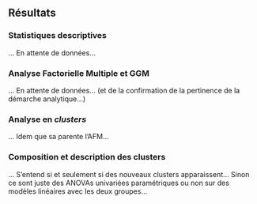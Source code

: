 ## Résultats

### Statistiques descriptives

... En attente de données...
<!-- Les statistiques descriptives de notre échantillon sont en \autoref{descriptives}. Nous y adjoindrons les données démographiques collectées : les âges, genres, études et secteurs d'activité des participants, à la fois à des fins exploratoires et de contrôle pour certaines analyses^[Le domaine d'intérêt - grossièrement sciences/arts/autres - a par exemple été lié aux capacités d'imagerie objet et spatiale [@kozhevnikovCreativityVisualizationAbilities2013; @kozhevnikovSpatialVisualizationPhysics2007] : cette variable aurait donc à la fois un intérêt exploratoire (quelle proportion d'aphantasiques ?) et de contrôle (analyse par secteur si celui-ci a un effet significatif).]. 

```r
```

-->

### Analyse Factorielle Multiple et GGM

... En attente de données... (et de la confirmation de la pertinence de la démarche analytique...)
<!--
Il existe de nombreux liens entre nos variables initiales. Nous avons réalisé des corrélations partielles entre nos variables, qui peuvent être analysées selon la théorie des graphes par des modèles graphiques gaussiens (GGM). Le modèle ajusté à nos variables est représenté en \autoref{ggm_graph} : il a été ajusté à l'aide de la fonction `correlations` du package éponyme. Un GGM comprend un ensemble de variables représentées par des cercles ("nœuds"), et un ensemble de lignes qui visualisent les relations entre elles dont l'épaisseur représente la force de l'association [@bhushanUsingGaussianGraphical2019]. Parmi les corrélations remarquables, le VVIQ et l'OSIQ-objet sont extrêmement proches, le SRI, l'OSIQ-spatial et les blocs de Corsi (toutes des tâches impliquant de l'imagerie spatiale) forment un réseau très corrélé, l'empan de chiffres est proche des blocs de Corsi (tâches d'empan mnésiques). La \autoref{correlation_matrix} en \nameref{annexes} présente l'ensemble des coefficients de corrélation partiels et leur significativité.

```{=latex}
\begin{figure}[h]
```
```r
```
```{=latex}
\caption{Représentation du GGM ajusté sur nos données. Chaque noeud représente une variable. Les liens bleus dénotent une corrélation positive, les rouges une corrélation négative, et leur épaisseur dépend de la force de cette corrélation. Le modèle illustre les choix de pondération réalisés à l'étape de simulation : on peut notamment voir des corrélations très prononcées entre le VVIQ et l'OSIQ-objet (r = 0.77, p<.001) qui évaluent tous deux l'imagerie objet, le Digit Span et les blocs de Corsi (r = 0.68, p<.001) qui évaluent entre autres la mémoire de travail, ou encore entre l'OSIQ-spatial et le SRI, qui sont respectivement l'auto-évaluation et la tâche les plus spécifiques de l'imagerie spatiale.}
\label{ggm_graph}
\end{figure}
```

Nous avons évalué que les données étaient adaptées à une analyse factorielle multiple avec plusieurs indices. La mesure Kaiser, Meyer, Olkin (KMO) de l'adéquation de l'échantillonnage suggère que les données semblent appropriées à une analyse factorielle (KMO = 0,82), et le test de sphéricité de Bartlett suggère qu'il y a une corrélation significative suffisante dans les données pour une analyse factorielle (Chisq(66) = 3194.04, p < .001). Ces deux indices ont été calculés avec la fonction `check_factorstructure` du package *parameters*.

Le choix de trois dimensions pour l'analyse était soutenu par cinq (35,71%) méthodes sur quatorze (dont CNG, coordonnées optimales, analyse parallèle, critère de Kaiser, Scree (SE)).^[Nous avons par ailleurs mené une analyse à quatre facteurs, dans la mesure où ce nombre était le deuxième le plus supporté par les indices de détermination : la quatrième dimension identifiée par cette analyse rassemble quasi-exclusivement les scores au Corsi et à l'Empan Verbal, soit les deux tâches de mémoire de travail. Voir la \autoref{loadings_graph_annex} en \nameref{annexes}. Les 4 facteurs latents ont représenté 67,82% de la variance totale des données originales (MR1 = 25,86%, MR2 = 21,57%, MR3 = 12,91%, MR4 = 7,48%).]. Nous avons donc conduit l'analyse factorielle multiple avec la fonction `factor_analysis` du package *parameters* sur R, réglée pour trois facteurs et une rotation "clusters". La \autoref{loadings_tbl} présente les capacités explicatives de chaque composante sur la variance de totale de l'échantillon. Les 3 facteurs latents ont représenté 62,55% de la variance totale des données originales (MR1 = 26,91%, MR2 = 21,53%, MR3 = 14,11%). La distribution des poids de chaque variable selon les facteurs est présentée en \autoref{loadings_graph}.

```r
```

```{=latex}
\begin{figure}[h]
```
```r
```
```{=latex}
\caption{Poids de chaque variable dans l'Analyse Factorielle Multiple à trois facteurs.}
\label{loadings_graph}
\end{figure}
```

A partir de cette distribution et de l'analyse en graphes de nos facteurs, nous avons catégorisé les trois composantes : la première, la plus corrélée au SRI, au MRT, à l'OSIQ-Spatial et aux blocs de Corsi (toutes des tâches ayant une composante spatiale) sera appelée **Imagerie Spatiale**. La seconde, corrélée au VVIQ, à l'OSIQ-Objet et au Wason, sera l'**Imagerie Objet**. La dernière, corrélée aux Matrices de Raven, aux Similitudes, à la compréhension en lecture et au WCST, sera le **Raisonnement**.
-->

### Analyse en *clusters*

... Idem que sa parente l'AFM...

<!--
Nous avons vérifié si l'ensemble de données était approprié pour le clustering via la statistique H de Hopkins : H = 0.23. Si la valeur de la statistique de Hopkins est proche de 0 (inférieure à 0,5), alors nous pouvons rejeter l'hypothèse nulle et conclure que l'ensemble de données est significativement clusterisable. Une valeur de H inférieure à 0,25 indique une tendance au clustering au niveau de confiance de 90% [@lawsonNewIndexClustering1990].

Le nombre de clusters optimal a été calculé grâce à l'ensemble des indices présents dans le package R NbClus [@charradNbClustPackageDetermining2014]. 38% indices (11 sur 29) proposait un nombre optimal de deux clusters pour notre échantillon, reflétant nos connaissances *a priori* et la construction de notre structure de facteurs sur la base dichotomique aphantasiques/non-aphantasiques que nous connaissons. Néanmoins, 27.5% des indices (8 sur 29 - Elbow, Silhouette, Ch, CCC, Cindex, DB, Duda, Pseudot2) soutenaient le choix de 4 clusters. A des fins exploratoires, et pour mettre en évidence l'intérêt potentiel de notre démarche analytique, nous avons décidé de mener nos analyses sur 4 clusters.         

```{=latex}
\begin{figure}[h]
```
```r
```
```{=latex}
\caption{Représentation des clusters reconnus par la méthode des 'k-means', selon les deux composantes principales de l'AFM.}
\label{kmeans_plot}
\end{figure}
```

Une implémentation de l’algorithme des *k-means* a donc été conduite avec 4 clusters sur l’ensemble de l’échantillon. Comme décrit plus haut, suite au calcul de la matrice de dissimilarité, les observations sont attribuées au cluster le plus probable en termes d’assignation. L'algorithme entier est répété un grand nombre de fois (n = 200 ici) avec des "points de départ" - l'endroit d'initialisation des centres des clusters - différents. La partition choisie place chaque participant dans le cluster où il était "majoritairement" sur toutes les répétitions. Le résultat des k-means est représenté dans la \autoref{kmeans_plot}, et les profils cognitifs associés sur les trois capacités définies par l'AFM est en \autoref{radar}.         

Par ailleurs, l'analyse de clusters montre que les quatre clusters expliquent 60,70% de la variance totale des données originales. Nous avons alors mené une analyse comparative avec la solution à deux clusters, qui n'expliqueraient "que" 37,26% de la variance totale des données, s'ajoutant à l'argumentaire de notre choix de quatre clusters.

```{=latex}
\begin{figure}[h]
```
```r
```
```{=latex}
\caption{Diagramme représentatant les profils cognitifs associés à chaque cluster, selon  trois dimensions principales : l'imagerie visuelle-objet, l'imagerie visuo-spatiale et le raisonnement.}
\label{radar}
\end{figure}
```
-->

### Composition et description des clusters

... S'entend si et seulement si des nouveaux clusters apparaissent... Sinon ce sont juste des ANOVAs univariées paramétriques ou non sur des modèles linéaires avec les deux groupes...

<!--
Les profils ont ensuite été étudiés sur leur composition en fonction du diagnostic initial et sur les compétences cognitives du profil et celles sous-tendant ces performances grâce à des comparaisons de groupes.

La \autoref{repartition} présente la répartition dans les nouveaux clusters des participants initialement identifiés comme aphantasiques ou non par le VVIQ. Les clusters 3 et 4 sont représentatifs de l'importance du critère de l'imagerie visuelle-objet : ils sont composés respectivement de 100% de contrôles et de 100% d'aphantasiques. Les clusters 1 et 2 sont néanmoins plus équilibrés.  

Dans le but d’interpréter les clusters à partir des scores des compétences les composant, une moyenne en dessous de 0 (moyenne standardisée) est considérée comme déficitaire et une moyenne au-dessus de 0 comme non-déficitaire. Les moyennes de chaque cluster aux variables avec les tailles d’effectif sont présentés dans la \autoref{repartition}.

```r
```

Nous pourrons par la suite mener des analyses plus poussées par cluster pour raffiner la description de chaque profil et son fonctionnement (notamment tester des liens potentiels avec les statistiques démographiques), mais celles-ci présenteraient peu d'intérêt dans le cas présent, les données simulées ne représentant personne.

Dans l’objectif de mieux décrire les sous-groupes, nous réaliserons des analyses de variance univariées. Nous avons ajusté des modèles linéaires sur nos données pour prédire les nouveaux scores de *Raisonnement*, d'*Imagerie Objet* et d'*Imagerie Spatiale* en fonction des clusters, et ainsi mieux comparer et caractériser nos sous-groupes. Ces modèles ont permis d'expliquer une part de variance importante et statistiquement significative des scores en Raisonnement ($r^2$ = 0.49, *F*(3,
396) = 128.86, *p* < .001, adj. $r^2$ ajusté = 0.49), en Imagerie Objet ($r^2$
= 0.69, *F*(3, 396) = 290.12, *p*< .001, $r^2$ ajusté = 0.68) et en Imagerie Spatiale ($r^2$ = 0.56, *F*(3, 396) = 168.39, *p* < .001, $r^2$ ajusté = 0.56).    

A cette étape, les post-hoc des modèles avec un intercept à 0 nous permettent de retrouver les valeurs de la \autoref{repartition}. Dans l'analyse effective, nous réaliserions *tendanciellement* (*p* = .06) des post-hocs deux-à-deux plus ciblés avec la correction que nous choisirons : néanmoins dans ces analyses prévisionnelles, tout est extrêmement significatif par construction et ces tests seraient inutilement lourds. La \autoref{lollipop} présente les comparaisons des différentes moyennes dans un histogramme de type *Cleveland* (dit *lollipop chart*).

```{=latex}
\begin{figure}[h]
```
```r
```
```{=latex}
\caption{Représentation des moyennes de chaque cluster pour les trois capacités cognitives.}
\label{lollipop}
\end{figure}
```

Les comparaisons ont été ajustées sur un intercept centré par rapport aux données standardisées, pour pouvoir contraster chaque cluster par rapport à la moyenne globale. Nous observons pour tous les clusters des effets statistiquement significatifs sur les trois composantes (les *p* values seront précisées plus bas). Ainsi nous observons, par cluster :
 - Le cluster 1 a un effet négatif sur le Raisonnement (beta = -0.18, 95% CI [-0.30, -0.06],
t(396) = -2.95, p = 0.003; Std. beta = -0.20, 95% CI [-0.33, -0.07]), sur l'Imagerie Objet (beta = -0.77, 95% CI [-0.88, -0.67],
t(396) = -14.93, p < .001; Std. beta = -0.78, 95% CI [-0.88, -0.68]) et sur l'Imagerie Spatiale (beta = -0.24, 95% CI [-0.36, -0.12],
t(396) = -3.98, p < .001; Std. beta = -0.25, 95% CI [-0.37, -0.13]).
 - Le cluster 2 a un effet positif sur le Raisonnement (beta = 0.63, 95% CI [0.48, 0.77],
t(396) = 8.43, p < .001; Std. beta = 0.68, 95% CI [0.52, 0.84]), positif sur l'Imagerie Objet (beta = 0.71, 95% CI [0.59, 0.83],
t(396) = 11.26, p < .001; Std. beta = 0.72, 95% CI [0.59, 0.84]) et sur l'Imagerie Spatiale (beta = 0.42, 95% CI [0.28, 0.57],
t(396) = 5.72, p < .001; Std. beta = 0.43, 95% CI [0.28, 0.58])
- Le cluster 3 a un effet positif sur le Raisonnement (beta = 0.85, 95% CI [0.70, 0.99],
t(396) = 11.60, p < .001; Std. beta = 0.92, 95% CI [0.76, 1.08]), négatif sur l'Imagerie Objet (beta = -0.92, 95% CI [-1.04, -0.80],
t(396) = -14.86, p < .001; Std. beta = -0.93, 95% CI [-1.05, -0.80]), et positif sur l'Imagerie Spatiale (beta = 1.19, 95% CI [1.05, 1.33],
t(396) = 16.33, p < .001; Std. beta = 1.21, 95% CI [1.06, 1.35])
- Le cluster 4 a un effet négatif sur le Raisonnement (beta = -0.77, 95% CI [-0.88, -0.65],
t(396) = -13.12, p < .001; Std. beta = -0.83, 95% CI [-0.96, -0.71]), positif sur l'Imagerie Objet (beta = 0.86, 95% CI [0.76, 0.96],
t(396) = 17.32, p < .001; Std. beta = 0.87, 95% CI [0.77, 0.96]) et négatif sur l'Imagerie Spatiale (beta = -0.81, 95% CI [-0.92, -0.69],
t(396) = -13.79, p < .001; Std. beta = -0.82, 95% CI [-0.93, -0.70]).
-->


